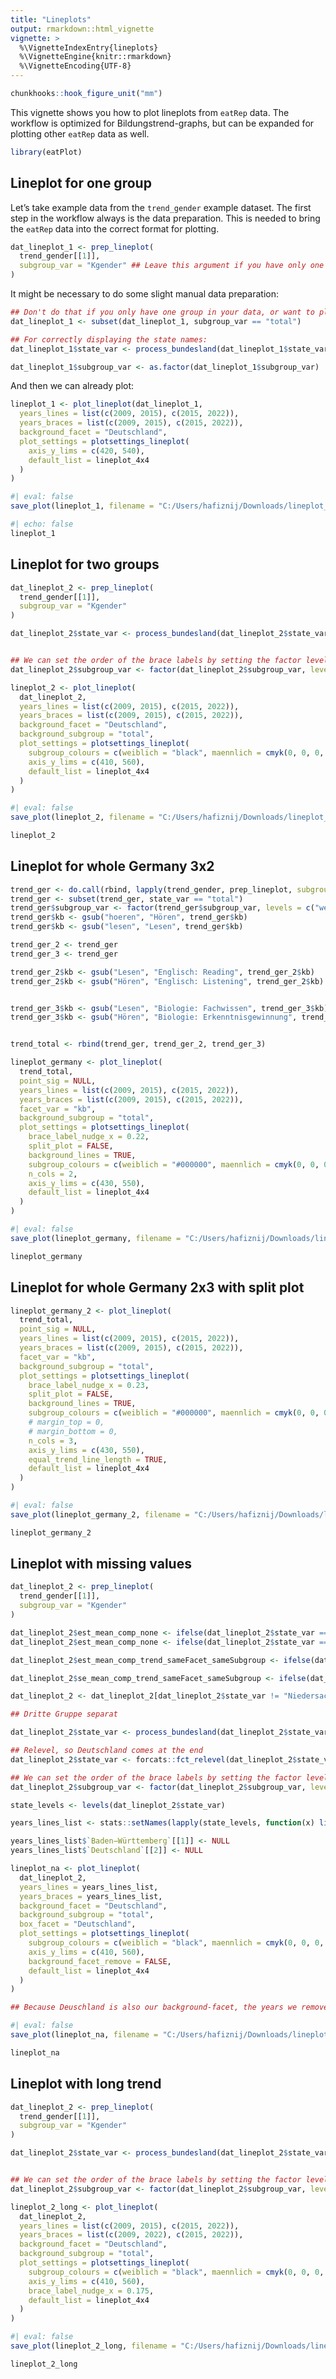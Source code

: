 ```yaml
---
title: "Lineplots"
output: rmarkdown::html_vignette
vignette: >
  %\VignetteIndexEntry{lineplots}
  %\VignetteEngine{knitr::rmarkdown}
  %\VignetteEncoding{UTF-8}
---
```

```r
chunkhooks::hook_figure_unit("mm")
```

This vignette shows you how to plot lineplots from `eatRep` data. The workflow is optimized for Bildungstrend-graphs, but can be expanded for plotting other `eatRep` data as well. 

```r
library(eatPlot)
```


## Lineplot for one group

Let's take example data from the `trend_gender` example dataset.
The first step in the workflow always is the data preparation.
This is needed to bring the `eatRep` data into the correct format for plotting. 

```r
dat_lineplot_1 <- prep_lineplot(
  trend_gender[[1]],
  subgroup_var = "Kgender" ## Leave this argument if you have only one subgroup
)
```

It might be necessary to do some slight manual data preparation:

```r
## Don't do that if you only have one group in your data, or want to plot all groups
dat_lineplot_1 <- subset(dat_lineplot_1, subgroup_var == "total")

## For correctly displaying the state names:
dat_lineplot_1$state_var <- process_bundesland(dat_lineplot_1$state_var)

dat_lineplot_1$subgroup_var <- as.factor(dat_lineplot_1$subgroup_var)
```

And then we can already plot:

```r


lineplot_1 <- plot_lineplot(dat_lineplot_1,
  years_lines = list(c(2009, 2015), c(2015, 2022)),
  years_braces = list(c(2009, 2015), c(2015, 2022)),
  background_facet = "Deutschland",
  plot_settings = plotsettings_lineplot(
    axis_y_lims = c(420, 540),
    default_list = lineplot_4x4
  )
)
```

```r
#| eval: false
save_plot(lineplot_1, filename = "C:/Users/hafiznij/Downloads/lineplot_1_group.pdf", width = 160, height = 185, , scaling = 1)
```

```r
#| echo: false
lineplot_1
```


## Lineplot for two groups

```r
dat_lineplot_2 <- prep_lineplot(
  trend_gender[[1]],
  subgroup_var = "Kgender"
)

dat_lineplot_2$state_var <- process_bundesland(dat_lineplot_2$state_var)


## We can set the order of the brace labels by setting the factor levels of the subgroup_var:
dat_lineplot_2$subgroup_var <- factor(dat_lineplot_2$subgroup_var, levels = c("weiblich", "maennlich", "total"), ordered = TRUE)

lineplot_2 <- plot_lineplot(
  dat_lineplot_2,
  years_lines = list(c(2009, 2015), c(2015, 2022)),
  years_braces = list(c(2009, 2015), c(2015, 2022)),
  background_facet = "Deutschland",
  background_subgroup = "total",
  plot_settings = plotsettings_lineplot(
    subgroup_colours = c(weiblich = "black", maennlich = cmyk(0, 0, 0, 60)), ## Here we determine the colours of the subgroups
    axis_y_lims = c(410, 560),
    default_list = lineplot_4x4
  )
)
```

```r
#| eval: false
save_plot(lineplot_2, filename = "C:/Users/hafiznij/Downloads/lineplot_2_groups.pdf", width = 160, height = 185, scaling = 1)
```

```r
lineplot_2
```




## Lineplot for whole Germany 3x2


```r
trend_ger <- do.call(rbind, lapply(trend_gender, prep_lineplot, subgroup_var = "Kgender"))
trend_ger <- subset(trend_ger, state_var == "total")
trend_ger$subgroup_var <- factor(trend_ger$subgroup_var, levels = c("weiblich", "maennlich", "total"), ordered = TRUE)
trend_ger$kb <- gsub("hoeren", "Hören", trend_ger$kb)
trend_ger$kb <- gsub("lesen", "Lesen", trend_ger$kb)

trend_ger_2 <- trend_ger
trend_ger_3 <- trend_ger

trend_ger_2$kb <- gsub("Lesen", "Englisch: Reading", trend_ger_2$kb)
trend_ger_2$kb <- gsub("Hören", "Englisch: Listening", trend_ger_2$kb)


trend_ger_3$kb <- gsub("Lesen", "Biologie: Fachwissen", trend_ger_3$kb)
trend_ger_3$kb <- gsub("Hören", "Biologie: Erkenntnisgewinnung", trend_ger_3$kb)


trend_total <- rbind(trend_ger, trend_ger_2, trend_ger_3)
```

```r
lineplot_germany <- plot_lineplot(
  trend_total,
  point_sig = NULL,
  years_lines = list(c(2009, 2015), c(2015, 2022)),
  years_braces = list(c(2009, 2015), c(2015, 2022)),
  facet_var = "kb",
  background_subgroup = "total",
  plot_settings = plotsettings_lineplot(
    brace_label_nudge_x = 0.22,
    split_plot = FALSE,
    background_lines = TRUE,
    subgroup_colours = c(weiblich = "#000000", maennlich = cmyk(0, 0, 0, 60)),
    n_cols = 2,
    axis_y_lims = c(430, 550),
    default_list = lineplot_4x4
  )
)
```


```r
#| eval: false
save_plot(lineplot_germany, filename = "C:/Users/hafiznij/Downloads/lineplot_2_groups_germany_3x2.pdf", height = 185, width = 108, scaling = 1)
```


```r
lineplot_germany
```


## Lineplot for whole Germany 2x3 with split plot
```r
lineplot_germany_2 <- plot_lineplot(
  trend_total,
  point_sig = NULL,
  years_lines = list(c(2009, 2015), c(2015, 2022)),
  years_braces = list(c(2009, 2015), c(2015, 2022)),
  facet_var = "kb",
  background_subgroup = "total",
  plot_settings = plotsettings_lineplot(
    brace_label_nudge_x = 0.23,
    split_plot = FALSE,
    background_lines = TRUE,
    subgroup_colours = c(weiblich = "#000000", maennlich = cmyk(0, 0, 0, 60)), ## Here we determine the colours of the subgroups
    # margin_top = 0,
    # margin_bottom = 0,
    n_cols = 3,
    axis_y_lims = c(430, 550),
    equal_trend_line_length = TRUE,
    default_list = lineplot_4x4
  )
)
```


```r
#| eval: false
save_plot(lineplot_germany_2, filename = "C:/Users/hafiznij/Downloads/lineplot_2_groups_germany2x3.pdf", height = 185 * 2 / 3, width = 160, scaling = 1)
```


```r
lineplot_germany_2
```



## Lineplot with missing values



```r
dat_lineplot_2 <- prep_lineplot(
  trend_gender[[1]],
  subgroup_var = "Kgender"
)

dat_lineplot_2$est_mean_comp_none <- ifelse(dat_lineplot_2$state_var == "Berlin" & dat_lineplot_2$year == 2015, NA, dat_lineplot_2$est_mean_comp_none)
dat_lineplot_2$est_mean_comp_none <- ifelse(dat_lineplot_2$state_var == "Brandenburg" & dat_lineplot_2$year == 2009 & dat_lineplot_2$subgroup_var == "weiblich", NA, dat_lineplot_2$est_mean_comp_none)

dat_lineplot_2$est_mean_comp_trend_sameFacet_sameSubgroup <- ifelse(dat_lineplot_2$state_var == "Brandenburg" & dat_lineplot_2$trend == "2009_2015" & dat_lineplot_2$subgroup_var == "weiblich", NA, dat_lineplot_2$est_mean_comp_trend_sameFacet_sameSubgroup)

dat_lineplot_2$se_mean_comp_trend_sameFacet_sameSubgroup <- ifelse(dat_lineplot_2$state_var == "Brandenburg" & dat_lineplot_2$trend == "2009_2015" & dat_lineplot_2$subgroup_var == "weiblich", NA, dat_lineplot_2$se_mean_comp_trend_sameFacet_sameSubgroup)

dat_lineplot_2 <- dat_lineplot_2[dat_lineplot_2$state_var != "Niedersachsen", ]

## Dritte Gruppe separat

dat_lineplot_2$state_var <- process_bundesland(dat_lineplot_2$state_var)

## Relevel, so Deutschland comes at the end
dat_lineplot_2$state_var <- forcats::fct_relevel(dat_lineplot_2$state_var, "Deutschland", after = Inf)

## We can set the order of the brace labels by setting the factor levels of the subgroup_var:
dat_lineplot_2$subgroup_var <- factor(dat_lineplot_2$subgroup_var, levels = c("weiblich", "maennlich", "total"), ordered = TRUE)

state_levels <- levels(dat_lineplot_2$state_var)

years_lines_list <- stats::setNames(lapply(state_levels, function(x) list(c(2009, 2015), c(2015, 2022))), state_levels)

years_lines_list$`Baden−Württemberg`[[1]] <- NULL
years_lines_list$`Deutschland`[[2]] <- NULL

lineplot_na <- plot_lineplot(
  dat_lineplot_2,
  years_lines = years_lines_list,
  years_braces = years_lines_list,
  background_facet = "Deutschland",
  background_subgroup = "total",
  box_facet = "Deutschland",
  plot_settings = plotsettings_lineplot(
    subgroup_colours = c(weiblich = "black", maennlich = cmyk(0, 0, 0, 60)), ## Here we determine the colours of the subgroups
    axis_y_lims = c(410, 560),
    background_facet_remove = FALSE,
    default_list = lineplot_4x4
  )
)

## Because Deuschland is also our background-facet, the years we removed there are also not plotted in the background. 

```

```r
#| eval: false
save_plot(lineplot_na, filename = "C:/Users/hafiznij/Downloads/lineplot_na.pdf", width = 160, height = 185, scaling = 1)
```

```r
lineplot_na
```



## Lineplot with long trend

```r
dat_lineplot_2 <- prep_lineplot(
  trend_gender[[1]],
  subgroup_var = "Kgender"
)

dat_lineplot_2$state_var <- process_bundesland(dat_lineplot_2$state_var)


## We can set the order of the brace labels by setting the factor levels of the subgroup_var:
dat_lineplot_2$subgroup_var <- factor(dat_lineplot_2$subgroup_var, levels = c("weiblich", "maennlich", "total"), ordered = TRUE)

lineplot_2_long <- plot_lineplot(
  dat_lineplot_2,
  years_lines = list(c(2009, 2015), c(2015, 2022)),
  years_braces = list(c(2009, 2022), c(2015, 2022)),
  background_facet = "Deutschland",
  background_subgroup = "total",
  plot_settings = plotsettings_lineplot(
    subgroup_colours = c(weiblich = "black", maennlich = cmyk(0, 0, 0, 60)), ## Here we determine the colours of the subgroups
    axis_y_lims = c(410, 560),
    brace_label_nudge_x = 0.175, 
    default_list = lineplot_4x4
  )
)
```

```r
#| eval: false
save_plot(lineplot_2_long, filename = "C:/Users/hafiznij/Downloads/lineplot_2_groups_long.pdf", width = 160, height = 185, scaling = 1)
```

```r
lineplot_2_long
```

